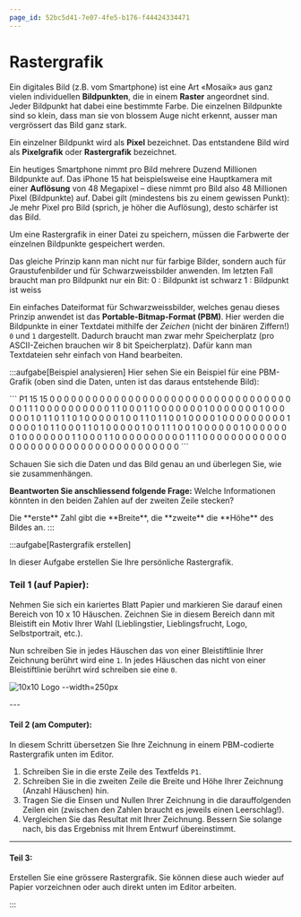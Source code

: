 ```yaml
---
page_id: 52bc5d41-7e07-4fe5-b176-f44424334471
---
```



# Rastergrafik
Ein digitales Bild (z.B. vom Smartphone) ist eine Art «Mosaik» aus ganz vielen individuellen **Bildpunkten**, die in einem **Raster** angeordnet sind. Jeder Bildpunkt hat dabei eine bestimmte Farbe. Die einzelnen Bildpunkte sind so klein, dass man sie von blossem Auge nicht erkennt, ausser man vergrössert das Bild ganz stark.

Ein einzelner Bildpunkt wird als **Pixel** bezeichnet. Das entstandene Bild wird als **Pixelgrafik** oder **Rastergrafik** bezeichnet.

Ein heutiges Smartphone nimmt pro Bild mehrere Duzend Millionen Bildpunkte auf. Das iPhone 15 hat beispielsweise eine Hauptkamera mit einer **Auflösung** von 48 Megapixel – diese nimmt pro Bild also 48 Millionen Pixel (Bildpunkte) auf. Dabei gilt (mindestens bis zu einem gewissen Punkt): Je mehr Pixel pro Bild (sprich, je höher die Auflösung), desto schärfer ist das Bild.

Um eine Rastergrafik in einer Datei zu speichern, müssen die Farbwerte der einzelnen Bildpunkte gespeichert werden.

Das gleiche Prinzip kann man nicht nur für farbige Bilder, sondern auch für Graustufenbilder und für Schwarzweissbilder anwenden. Im letzten Fall braucht man pro Bildpunkt nur ein Bit:
0
: Bildpunkt ist schwarz
1
: Bildpunkt ist weiss

Ein einfaches Dateiformat für Schwarzweissbilder, welches genau dieses Prinzip anwendet ist das **Portable-Bitmap-Format (PBM)**. Hier werden die Bildpunkte in einer Textdatei mithilfe der _Zeichen_ (nicht der binären Ziffern!) `0` und `1` dargestellt. Dadurch braucht man zwar mehr Speicherplatz (pro ASCII-Zeichen brauchen wir 8 bit Speicherplatz). Dafür kann man Textdateien sehr einfach von Hand bearbeiten.


:::aufgabe[Beispiel analysieren]
<Answer type="state" id="e945598f-91da-470d-8fab-8c121704ab36" />
Hier sehen Sie ein Beispiel für eine PBM-Grafik (oben sind die Daten, unten ist das daraus entstehende Bild):

<NetpbmEditor>
    ```
    P1
    15 15
    0 0 0 0 0 0 0 0 0 0 0 0 0 0 0
    0 0 0 0 0 0 0 0 0 0 0 0 0 0 0
    0 0 0 0 0 0 1 1 1 0 0 0 0 0 0
    0 0 0 0 1 1 0 0 0 1 1 0 0 0 0
    0 0 0 1 0 0 0 0 0 0 0 1 0 0 0
    0 0 0 1 0 1 1 0 1 1 0 1 0 0 0
    0 0 1 0 0 1 1 0 1 1 0 0 1 0 0
    0 0 1 0 0 0 0 0 0 0 0 0 1 0 0
    0 0 1 0 1 1 0 0 0 1 1 0 1 0 0
    0 0 0 1 0 0 1 1 1 0 0 1 0 0 0
    0 0 0 1 0 0 0 0 0 0 0 1 0 0 0
    0 0 0 0 1 1 0 0 0 1 1 0 0 0 0
    0 0 0 0 0 0 1 1 1 0 0 0 0 0 0
    0 0 0 0 0 0 0 0 0 0 0 0 0 0 0
    0 0 0 0 0 0 0 0 0 0 0 0 0 0 0
    ```
</NetpbmEditor>

Schauen Sie sich die Daten und das Bild genau an und überlegen Sie, wie sie zusammenhängen.

**Beantworten Sie anschliessend folgende Frage:** Welche Informationen könnten in den beiden Zahlen auf der zweiten Zeile stecken?

<Answer type="text" id="c86b9d00-7b7a-424a-8870-6692adfe77f4" />

<Solution id="cb3fc778-f2cd-4aaa-abaf-7ea9461e5eb1">
Die **erste** Zahl gibt die **Breite**, die **zweite** die **Höhe** des Bildes an.
</Solution>
:::

:::aufgabe[Rastergrafik erstellen]

In dieser Aufgabe erstellen Sie Ihre persönliche Rastergrafik.

### <Answer type="state" id="6dbee6c6-fcb3-4a69-8617-4df9bcf82bb3" inline /> Teil 1 (auf Papier):
Nehmen Sie sich ein kariertes Blatt Papier und markieren Sie darauf einen Bereich von 10 x 10 Häuschen. Zeichnen Sie in diesem Bereich dann mit Bleistift ein Motiv Ihrer Wahl (Lieblingstier, Lieblingsfrucht, Logo, Selbstportrait, etc.).

Nun schreiben Sie in jedes Häuschen das von einer Bleistiftlinie Ihrer Zeichnung berührt wird eine `1`. In jedes Häuschen das nicht von einer Bleistiftlinie berührt wird schreiben sie eine `0`.

![ __10x10__ Logo --width=250px](./images/netpbm-logo.jpg)

<Answer type="text" id="1230fc94-1b16-49f7-a677-8596ef4294fb" />
---

#### <Answer type="state" inline id="c17332c2-c304-4bc5-be2d-4c68fdd1f197" /> Teil 2 (am Computer):
In diesem Schritt übersetzen Sie Ihre Zeichnung in einem PBM-codierte Rastergrafik unten im Editor.

1. Schreiben Sie in die erste Zeile des Textfelds `P1`.
2. Schreiben Sie in die zweiten Zeile die Breite und Höhe Ihrer Zeichnung (Anzahl Häuschen) hin.
3. Tragen Sie die Einsen und Nullen Ihrer Zeichnung in die darauffolgenden Zeilen ein (zwischen den Zahlen braucht es jeweils einen Leerschlag!).
4. Vergleichen Sie das Resultat mit Ihrer Zeichnung. Bessern Sie solange nach, bis das Ergebniss mit Ihrem Entwurf übereinstimmt.

<NetpbmEditor id="41c7d04f-8b18-4712-b666-e9250201ef15" />

---

#### <Answer type="state" inline id="9b9f8d0c-b66c-4244-8114-119126d93ef3" /> Teil 3:
Erstellen Sie eine grössere Rastergrafik. Sie können diese auch wieder auf Papier vorzeichnen oder auch direkt unten im Editor arbeiten.

<NetpbmEditor id="37a0d64e-1224-4d8f-9ded-e82cfabd6dfc" />
:::
